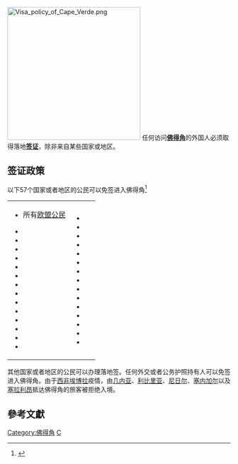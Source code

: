 {{citation style|time=2015-04-17T05:29:55+00:00}}
{{copyedit|time=2015-03-18T12:14:53+00:00}}
[[File:Visa_policy_of_Cape_Verde.png|300px]]
任何访问'''[[佛得角|佛得角]]'''的外国人必须取得落地'''[[签证|签证]]'''，除非来自某些国家或地区。

==签证政策==
以下57个国家或者地区的公民可以免签进入佛得角<ref>{{cite web|title=Visa Information|url=https://www.timaticweb.com/cgi-bin/tim_website_client.cgi?FullText=1&COUNTRY=CV&SECTION=VI&SUBSECTION=00&user=KLMB2C&subuser=KLMB2C|work=[[Timatic|Timatic]]|publisher=[[IATA|IATA]]|accessdate=17 December 2013|archive-date=2014-03-14|archive-url=https://archive.is/20140314210723/https://www.timaticweb.com/cgi-bin/tim_website_client.cgi?FullText=1&COUNTRY=VC&SECTION=VI&SUBSECTION=00&user=KLMB2C&subuser=KLMB2C|dead-url=yes}}</ref>
{|style=" {{border-radius|1em}} {{box-shadow|0.1em|0.1em|0.5em|rgba(0,0,0,0.75)}}; background-color: white; border: 1px solid white; padding: 5px;"
|- style="vertical-align:top;"
|
*{{flagicon|European Union}}所有[[欧盟公民|欧盟公民]]
*{{flag|Andorra}}
*{{flag|Angola}}
*{{flag|Benin}}
*{{flag|Burkina Faso}}
*{{flag|Côte d'Ivoire}}
*{{flag|Gambia}}
*{{flag|Ghana}}
*{{flag|Guinea-Bissau}}
*{{flag|Guinea}}
*{{flag|Hong Kong}}
*{{flag|Iceland}}
*{{flag|Liberia}}
*{{flag|Liechtenstein}}
*{{flag|Macau}}
|valign=top|
*{{flag|Mali}}
*{{flag|Mauritania}}
*{{flag|Monaco}}
*{{flag|Mozambique}}
*{{flag|Niger}}
*{{flag|Nigeria}}
*{{flag|Norway}}
*{{flag|San Marino}}
*{{flag|Senegal}}
*{{flag|Sierra Leone}}
*{{flag|Singapore}}
*{{flag|Switzerland}}
*{{flag|Timor-Leste}}
*{{flag|Togo}}
*{{flag|Vatican City}}
|
|}

其他国家或者地区的公民可以办理落地签。任何外交或者公务护照持有人可以免签进入佛得角。由于[[西非|西非]][[埃博拉|埃博拉]]疫情，由[[几内亚|几内亚]]、[[利比里亚|利比里亚]]、[[尼日尔|尼日尔]]、[[塞内加尔|塞内加尔]]以及[[塞拉利昂|塞拉利昂]]抵达佛得角的旅客被拒绝入境。

==參考文獻==
{{reflist}}

{{各国签证政策}}

[[Category:佛得角|Category:佛得角]]
[[Category:各國簽證政策|C]]